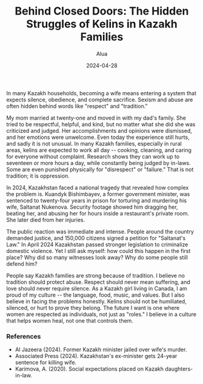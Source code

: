 ﻿---
title: "Behind Closed Doors: The Hidden Struggles of Kelins in Kazakh Families"
excerpt: "In Kazakh culture, family is everything. But sometimes, behind traditions and high expectations, there is pain that no one wants to discuss -- especially when it comes to kelins (daughters-in-law)."
author: "Alua"
date: 2024-04-28
readTime: "5 min read"
image: "/Personal-website/images/kelin.jpg"
---
In many Kazakh households, becoming a wife means entering a system that expects silence, obedience, and complete sacrifice. Sexism and abuse are often hidden behind words like "respect" and "tradition."

My mom married at twenty-one and moved in with my dad's family. She tried to be respectful, helpful, and kind, but no matter what she did she was criticized and judged. Her accomplishments and opinions were dismissed, and her emotions were unwelcome. Even today the experience still hurts, and sadly it is not unusual. In many Kazakh families, especially in rural areas, kelins are expected to work all day -- cooking, cleaning, and caring for everyone without complaint. Research shows they can work up to seventeen or more hours a day, while constantly being judged by in-laws. Some are even punished physically for "disrespect" or "failure." That is not tradition; it is oppression.

In 2024, Kazakhstan faced a national tragedy that revealed how complex the problem is. Kuandyk Bishimbayev, a former government minister, was sentenced to twenty-four years in prison for torturing and murdering his wife, Saltanat Nukenova. Security footage showed him dragging her, beating her, and abusing her for hours inside a restaurant's private room. She later died from her injuries.

The public reaction was immediate and intense. People around the country demanded justice, and 150,000 citizens signed a petition for "Saltanat's Law." In April 2024 Kazakhstan passed stronger legislation to criminalize domestic violence. Yet I still ask myself: how could this happen in the first place? Why did so many witnesses look away? Why do some people still defend him?

People say Kazakh families are strong because of tradition. I believe no tradition should protect abuse. Respect should never mean suffering, and love should never require silence. As a Kazakh girl living in Canada, I am proud of my culture -- the language, food, music, and values. But I also believe in facing the problems honestly. Kelins should not be humiliated, silenced, or hurt to prove they belong. The future I want is one where women are respected as individuals, not just as "roles." I believe in a culture that helps women heal, not one that controls them.

### References

- Al Jazeera (2024). Former Kazakh minister jailed over wife's murder.
- Associated Press (2024). Kazakhstan's ex-minister gets 24-year sentence for killing wife.
- Karimova, A. (2020). Social expectations placed on Kazakh daughters-in-law.
